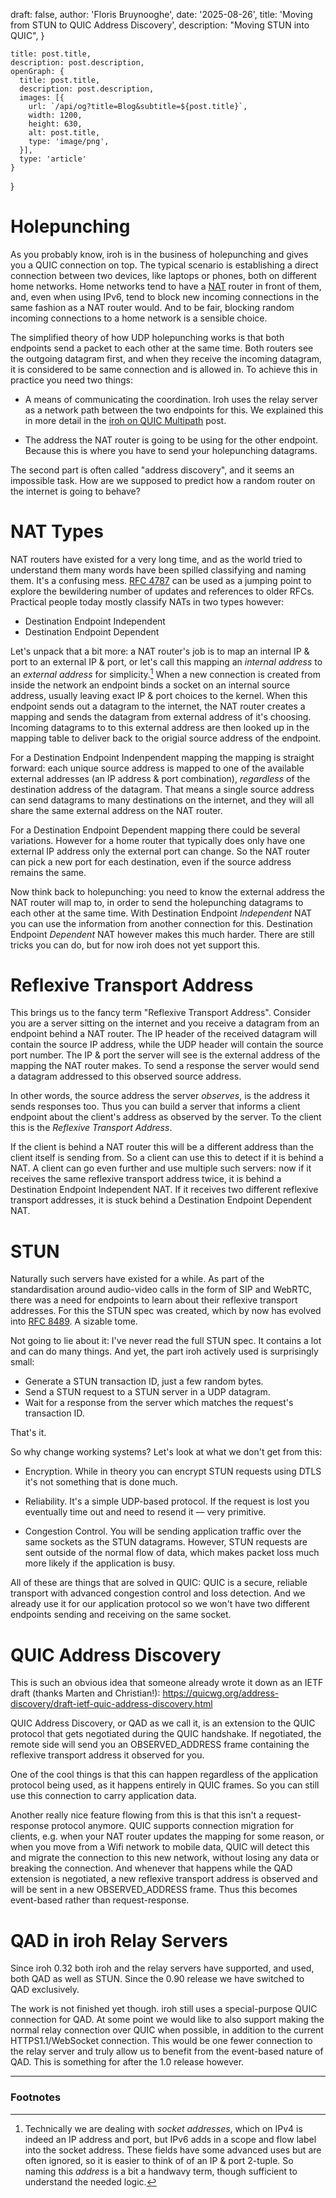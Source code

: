 
  draft: false,
  author: 'Floris Bruynooghe',
  date: '2025-08-26',
  title: 'Moving from STUN to QUIC Address Discovery',
  description:
    "Moving STUN into QUIC",
}

    title: post.title,
    description: post.description,
    openGraph: {
      title: post.title,
      description: post.description,
      images: [{
        url: `/api/og?title=Blog&subtitle=${post.title}`,
        width: 1200,
        height: 630,
        alt: post.title,
        type: 'image/png',
      }],
      type: 'article'
    }
}


# Holepunching

As you probably know, iroh is in the business of holepunching and gives you a QUIC connection on top.
The typical scenario is establishing a direct connection between two devices, like laptops or phones, both on different home networks.
Home networks tend to have a [NAT] router in front of them,
and, even when using IPv6, tend to block new incoming connections in the same fashion as a NAT router would.
And to be fair, blocking random incoming connections to a home network is a sensible choice.

[NAT]: https://en.wikipedia.org/wiki/Network_address_translation

The simplified theory of how UDP holepunching works is that both endpoints send a packet to each other at the same time.
Both routers see the outgoing datagram first, and when they receive the incoming datagram, it is considered to be same connection and is allowed in.
To achieve this in practice you need two things:

- A means of communicating the coordination.
  Iroh uses the relay server as a network path between the two endpoints for this.
  We explained this in more detail in the [iroh on QUIC Multipath] post.

[iroh on QUIC Multipath]: https://www.iroh.computer/blog/iroh-on-QUIC-multipath

- The address the NAT router is going to be using for the other endpoint.
  Because this is where you have to send your holepunching datagrams.

The second part is often called "address discovery", and it seems an impossible task.
How are we supposed to predict how a random router on the internet is going to behave?

# NAT Types

NAT routers have existed for a very long time,
and as the world tried to understand them many words have been spilled classifying and naming them.
It's a confusing mess.
[RFC 4787] can be used as a jumping point to explore the bewildering number of updates and references to older RFCs.
Practical people today mostly classify NATs in two types however:

[RFC 4787]: https://datatracker.ietf.org/doc/rfc4787/

- Destination Endpoint Independent
- Destination Endpoint Dependent

Let's unpack that a bit more:
a NAT router's job is to map an internal IP & port to an external IP & port,
or let's call this mapping an *internal address* to an *external address* for simplicity.[^addr]
When a new connection is created from inside the network an endpoint binds a socket on an internal source address,
usually leaving exact IP & port choices to the kernel.
When this endpoint sends out a datagram to the internet,
the NAT router creates a mapping and sends the datagram from external address of it's choosing.
Incoming datagrams to to this external address are then looked up in the mapping table to deliver back to the origial source address of the endpoint.

[^addr]: Technically we are dealing with *socket addresses*, which on IPv4 is indeed an IP address and port,
   but IPv6 adds in a scope and flow label into the socket address.
   These fields have some advanced uses but are often ignored,
   so it is easier to think of of an IP & port 2-tuple.
   So naming this *address* is a bit a handwavy term,
   though sufficient to understand the needed logic.

For a Destination Endpoint Indenpendent mapping the mapping is straight forward:
each unique source address is mapped to one of the available external addresses (an IP address & port combination),
*regardless* of the destination address of the datagram.
That means a single source address can send datagrams to many destinations on the internet,
and they will all share the same external address on the NAT router.

For a Destination Endpoint Dependent mapping there could be several variations.
However for a home router that typically does only have one external IP address only the external port can change.
So the NAT router can pick a new port for each destination, even if the source address remains the same.

Now think back to holepunching:
you need to know the external address the NAT router will map to,
in order to send the holepunching datagrams to each other at the same time.
With Destination Endpoint *Independent* NAT you can use the information from another connection for this.
Destination Endpoint *Dependent* NAT however makes this much harder.
There are still tricks you can do, but for now iroh does not yet support this.


# Reflexive Transport Address

This brings us to the fancy term "Reflexive Transport Address".
Consider you are a server sitting on the internet and you receive a datagram from an endpoint behind a NAT router.
The IP header of the received datagram will contain the source IP address,
while the UDP header will contain the source port number.
The IP & port the server will see is the external address of the mapping the NAT router makes.
To send a response the server would send a datagram addressed to this observed source address.

In other words, the source address the server *observes*,
is the address it sends responses too.
Thus you can build a server that informs a client endpoint about the client's address as observed by the server.
To the client this is the *Reflexive Transport Address*.

If the client is behind a NAT router this will be a different address than the client itself is sending from.
So a client can use this to detect if it is behind a NAT.
A client can go even further and use multiple such servers:
now if it receives the same reflexive transport address twice,
it is behind a Destination Endpoint Independent NAT.
If it receives two different reflexive transport addresses,
it is stuck behind a Destination Endpoint Dependent NAT.


# STUN

Naturally such servers have existed for a while.
As part of the standardisation around audio-video calls in the form of SIP and WebRTC,
there was a need for endpoints to learn about their reflexive transport addresses.
For this the STUN spec was created,
which by now has evolved into [RFC 8489].
A sizable tome.

[RFC 8489]: https://datatracker.ietf.org/doc/html/rfc8489

Not going to lie about it: I've never read the full STUN spec.
It contains a lot and can do many things.
And yet, the part iroh actively used is surprisingly small:

- Generate a STUN transaction ID, just a few random bytes.
- Send a STUN request to a STUN server in a UDP datagram.
- Wait for a response from the server which matches the request's transaction ID.

That's it.

So why change working systems?
Let's look at what we don't get from this:

- Encryption.
  While in theory you can encrypt STUN requests using DTLS it's not something that is done much.

- Reliability.
  It's a simple UDP-based protocol.
  If the request is lost you eventually time out and need to resend it — very primitive.

- Congestion Control.
  You will be sending application traffic over the same sockets as the STUN datagrams.
  However, STUN requests are sent outside of the normal flow of data,
  which makes packet loss much more likely if the application is busy.

All of these are things that are solved in QUIC:
QUIC is a secure, reliable transport with advanced congestion control and loss detection.
And we already use it for our application protocol so we won't have two different endpoints sending and receiving on the same socket.


# QUIC Address Discovery

This is such an obvious idea that someone already wrote it down as an IETF draft (thanks Marten and Christian!):
https://quicwg.org/address-discovery/draft-ietf-quic-address-discovery.html

QUIC Address Discovery, or QAD as we call it, is an extension to the QUIC protocol that gets negotiated during the QUIC handshake.
If negotiated,
the remote side will send you an OBSERVED_ADDRESS frame containing the reflexive transport address it observed for you.

One of the cool things is that this can happen regardless of the application protocol being used,
as it happens entirely in QUIC frames.
So you can still use this connection to carry application data.

Another really nice feature flowing from this is that this isn't a request-response protocol anymore.
QUIC supports connection migration for clients,
e.g. when your NAT router updates the mapping for some reason,
or when you move from a Wifi network to mobile data,
QUIC will detect this and migrate the connection to this new network,
without losing any data or breaking the connection.
And whenever that happens while the QAD extension is negotiated,
a new reflexive transport address is observed and will be sent in a new OBSERVED_ADDRESS frame.
Thus this becomes event-based rather than request-response.


# QAD in iroh Relay Servers

Since iroh 0.32 both iroh and the relay servers have supported,
and used, both QAD as well as STUN.
Since the 0.90 release we have switched to QAD exclusively.

The work is not finished yet though.
iroh still uses a special-purpose QUIC connection for QAD.
At some point we would like to also support making the normal relay connection over QUIC when possible,
in addition to the current HTTPS1.1/WebSocket connection.
This would be one fewer connection to the relay server and truly allow us to benefit from the event-based nature of QAD.
This is something for after the 1.0 release however.


** **

### Footnotes
